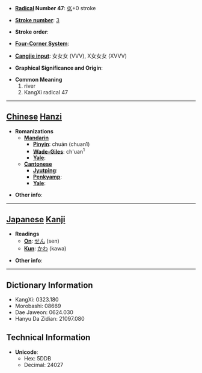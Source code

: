* '''[[Wiktionary:Chinese radical index| Radical]] Number 47''': [[Wiktionary:Chinese radical index 巛|巛]]+0 stroke

* '''[[Wiktionary:Chinese total strokes index|Stroke number]]''': [[Wiktionary:Chinese total strokes index 3|3]]

* '''Stroke order''': 

* '''[[Wiktionary:Chinese four corner index|Four-Corner System]]''': 

* '''[[Wiktionary:Chinese Cangjie index|Cangjie input]]''': 女女女 (VVV), X女女女 (XVVV)

* '''Graphical Significance and Origin''': 

* '''Common Meaning'''
*#river
*# KangXi radical 47


----

== [[Chinese]] [[Hanzi]] ==

* '''Romanizations'''
** '''[[Mandarin]]'''
*** '''[[Pinyin]]''': chuān (chuan1)
*** '''[[Wade-Giles]]''': ch'uan<sup>1</sup>
*** '''[[Yale]]''': 
** '''[[Cantonese]]'''
*** '''[[Jyutping]]''':
*** '''[[Penkyamp]]''': 
*** '''[[Yale]]''': 

* '''Other info''': 

----

== [[Japanese]] [[Kanji]] ==

* '''Readings'''
** '''[[On]]''': [[せん]] (sen)
** '''[[Kun]]''': [[かわ]] (kawa)

* '''Other info''':  

----

== Dictionary Information ==

* KangXi: 0323.180
* Morobashi: 08669
* Dae Jaweon: 0624.030
* Hanyu Da Zidian: 21097.080

== Technical Information ==

* '''Unicode''':
** Hex: 5DDB
** Decimal: 24027